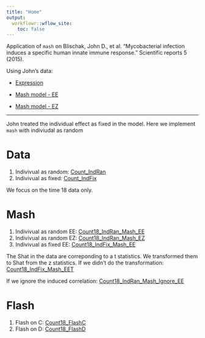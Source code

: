 ```yaml
---
title: "Home"
output:
  workflowr::wflow_site:
    toc: false
---
```


Application of `mash` on Blischak, John D., et al. "Mycobacterial infection induces a specific human innate immune response." Scientific reports 5 (2015).

Using John's data:

* [Expression](Expression.html)

* [Mash model - EE](Expression18_EE.html)

* [Mash model - EZ](Expression18_EZ.html)

--------------------------------------------------------------

John treated the individual effect as fixed in the model. Here we implement `mash` with indiviudal as random

# Data
1. Indivivual as random: [Count_IndRan](Count_IndRanBayes.html)
2. Indivivual as fixed: [Count_IndFix](Count_IndFixBayes.html)

We focus on the time 18 data only.

# Mash
1. Indivivual as random EE: [Count18_IndRan_Mash_EE](Count18_Mash_IndRanBayes_EE.html)
2. Indivivual as random EZ: [Count18_IndRan_Mash_EZ](Count18_Mash_IndRanBayes_EZ.html)
3. Indivivual as fixed EE: [Count18_IndFix_Mash_EE](Count18_Mash_IndFixBayes_EE.html)

The Shat in the data are correponding to a t statistics. We transformed them to Shat from the z statistics. If we didn't do the transformation: [Count18_IndFix_Mash_EET](Count18_Mash_IndFixBayes_EET.html)

If we ignore the induced correlation: [Count18_IndRan_Mash_Ignore_EE](Count18_Mash_IndRanBayes_EE_Wrong.html)

# Flash
1. Flash on C: [Count18_FlashC](Count18_FlashC.html)
2. Flash on D: [Count18_FlashD](Count18_FlashD.html)


